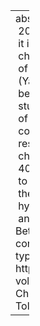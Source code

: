 ---
abstract: "Language acquisition is a well-established avenue for language change (Labov,\
  \ 2007). Given the theoretical importance of language acquisition to language change,\
  \ it is all the more important to formulate clear theories of transmission-based\
  \ change. In this paper, we provide a simulation method designed to test the plausibility\
  \ of different possible transmission-based changes, using the Tolerance Principle\
  \ (Yang, 2016) to determine precise points at which different possible changes may\
  \ become plausible for children acquiring language. We apply this method to a case\
  \ study of a complex change currently in progress: the allophonic restructuring\
  \ of /\xE6/ in Philadelphia English. Using this model, we are able to evaluate several\
  \ competing explanations of the ongoing change and determine that the allophonic\
  \ restructuring of /\xE6/ in Philadelphia English is mostly likely the result of\
  \ children acquiring language from mixed dialect input, consisting of approximately\
  \ 40% input from speakers with a nasal /\xE6/ split. We show that applying our simulation\
  \ to a phonological change allows us to make precise quantitative predications about\
  \ the progress of this change. Moreover, it forces us to reassess intuitively plausible\
  \ hypotheses about language change, such as grammatical simplification, in a quantitative\
  \ and independently motivated framework of acquisition."
author:
- name:
    family: Sneller
    given: Betsy
- name:
    family: Fruehwald
    given: Josef
- name:
    family: Yang
    given: Charles
citation:
  container-title: Language Variation and Change
  issue: '1'
  issued: '2019-03-02'
  page: 1-20
  type: article-journal
  url: https://www.cambridge.org/core/product/identifier/S0954394519000061/type/journal_article
  volume: '31'
date: '2019-03-02'
date-format: YYYY
description: Language Variation and Change
doi: 10.1017/S0954394519000061
params:
  key: 8ERVHBSG
  notes: ''
title: Using the Tolerance Principle to predict phonological change

---